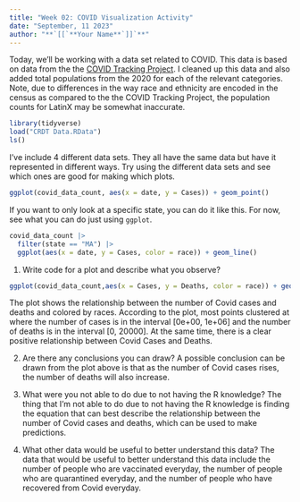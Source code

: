 ```yaml
---
title: "Week 02: COVID Visualization Activity"
date: "September, 11 2023"
author: "**`[[`**Your Name**`]]`**"
---
```


Today, we'll be working with a data set related to COVID.
This data is based on data from the the [COVID Tracking Project](https://covidtracking.com/).
I cleaned up this data and also added total populations from the 2020 for each of the relevant categories.
Note, due to differences in the way race and ethnicity are encoded in the census as compared to the the COVID Tracking Project, the population counts for LatinX may be somewhat inaccurate.

```r
library(tidyverse)
load("CRDT Data.RData")
ls()
```

I've include 4 different data sets.
They all have the same data but have it represented in different ways.
Try using the different data sets and see which ones are good for making which plots.


```r
ggplot(covid_data_count, aes(x = date, y = Cases)) + geom_point()
```

If you want to only look at a specific state, you can do it like this.
For now, see what you can do just using `ggplot`.

```r
covid_data_count |> 
  filter(state == "MA") |> 
  ggplot(aes(x = date, y = Cases, color = race)) + geom_line()
```

1. Write code for a plot and describe what you observe?
```r
ggplot(covid_data_count,aes(x = Cases, y = Deaths, color = race)) + geom_point()
```
The plot shows the relationship between the number of Covid cases and deaths and colored by races. According to the plot, most points clustered at where the number of cases is in the interval [0e+00, 1e+06] and the number of deaths is in the interval [0, 20000]. At the same time, there is a clear positive relationship between Covid Cases and Deaths. 

2. Are there any conclusions you can draw?
A possible conclusion can be drawn from the plot above is that as the number of Covid cases rises, the number of deaths will also increase. 

3. What were you not able to do due to not having the R knowledge?
The thing that I'm not able to do due to not having the R knowledge is finding the equation that can best describe the relationship between the number of Covid cases and deaths, which can be used to make predictions. 

4. What other data would be useful to better understand this data?
The data that would be useful to better understand this data include the number of people who are vaccinated everyday, the number of people who are quarantined everyday, and the number of people who have recovered from Covid everyday. 
